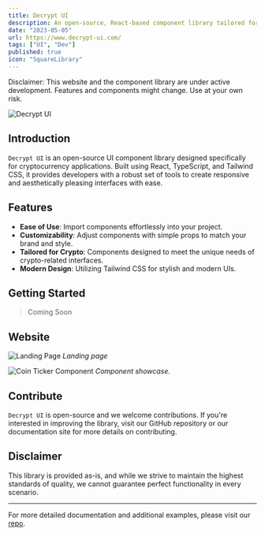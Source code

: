 ```yaml
---
title: Decrypt UI
description: An open-source, React-based component library tailored for cryptocurrency projects. Featuring customizable, ready-to-use UI components styled with Tailwind CSS.
date: "2023-05-05"
url: https://www.decrypt-ui.com/
tags: ["UI", "Dev"]
published: true
icon: "SquareLibrary"
---
```


<Callout emoji="⚠️" variant="default">
Disclaimer: This website and the component library are under active development. Features and components might change. Use at your own risk.
</Callout>

![Decrypt UI](/images/decrypt-ui-og.webp)

## Introduction

`Decrypt UI` is an open-source UI component library designed specifically for cryptocurrency applications. Built using React, TypeScript, and Tailwind CSS, it provides developers with a robust set of tools to create responsive and aesthetically pleasing interfaces with ease.

## Features

- **Ease of Use**: Import components effortlessly into your project.
- **Customizability**: Adjust components with simple props to match your brand and style.
- **Tailored for Crypto**: Components designed to meet the unique needs of crypto-related interfaces.
- **Modern Design**: Utilizing Tailwind CSS for stylish and modern UIs.

## Getting Started

>Coming Soon

## Website

![Landing Page](/images/decrypt-ui-1.webp)
*Landing page*

![Coin Ticker Component](/images/decrypt-ui-2.webp)
*Component showcase.*

## Contribute

`Decrypt UI` is open-source and we welcome contributions. If you're interested in improving the library, visit our GitHub repository or our documentation site for more details on contributing.

## Disclaimer

This library is provided as-is, and while we strive to maintain the highest standards of quality, we cannot guarantee perfect functionality in every scenario.

---

For more detailed documentation and additional examples, please visit our [repo](https://github.com/Decryptu/decrypt-ui-website).
